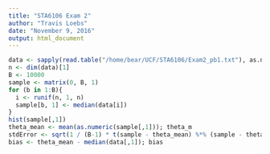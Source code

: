 ```yaml
---
title: "STA6106 Exam 2"
author: "Travis Loebs"
date: "November 9, 2016"
output: html_document
---
```


```r
data <- sapply(read.table("/home/bear/UCF/STA6106/Exam2_pb1.txt"), as.numeric)
n <- dim(data)[1]
B <- 10000
sample <- matrix(0, B, 1)
for (b in 1:B){
  i <- runif(n, 1, n)
  sample[b, 1] <- median(data[i])
}
hist(sample[,1])
theta_mean <- mean(as.numeric(sample[,1])); theta_m
stdError <- sqrt(1 / (B-1) * t(sample - theta_mean) %*% (sample - theta_mean)); stdError
bias <- theta_mean - median(data[,1]); bias
```


